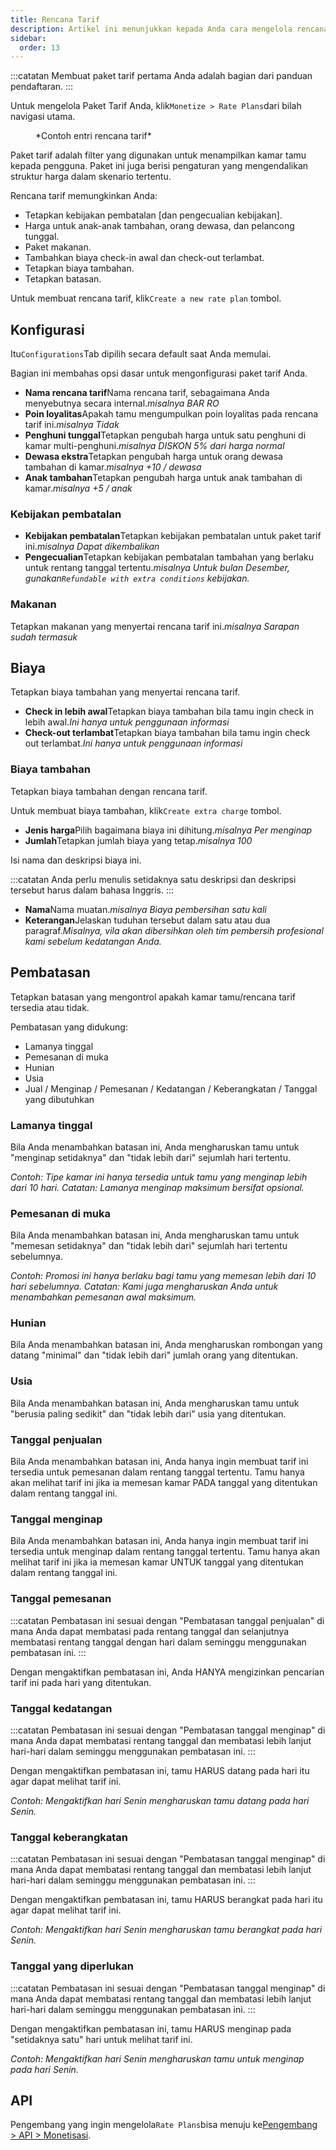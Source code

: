 ```yaml
---
title: Rencana Tarif
description: Artikel ini menunjukkan kepada Anda cara mengelola rencana tarif di Wink.
sidebar:
  order: 13
---
```


:::catatan
Membuat paket tarif pertama Anda adalah bagian dari panduan pendaftaran.
:::

Untuk mengelola Paket Tarif Anda, klik`Monetize > Rate Plans`dari bilah navigasi utama.

<figure>
  <CloudinaryImage width="350" height="559" resize="scale" quality="best" alt="Rencana tarif" src="academy/rate-plan" errorImage="noimage_opaque_nyrtl0.png" />

  <figcaption>*Contoh entri rencana tarif*</figcaption>
</figure>


Paket tarif adalah filter yang digunakan untuk menampilkan kamar tamu kepada pengguna.
Paket ini juga berisi pengaturan yang mengendalikan struktur harga dalam skenario tertentu.

Rencana tarif memungkinkan Anda:

* Tetapkan kebijakan pembatalan \[dan pengecualian kebijakan].
* Harga untuk anak-anak tambahan, orang dewasa, dan pelancong tunggal.
* Paket makanan.
* Tambahkan biaya check-in awal dan check-out terlambat.
* Tetapkan biaya tambahan.
* Tetapkan batasan.

Untuk membuat rencana tarif, klik`Create a new rate plan` tombol.

## Konfigurasi

Itu`Configurations`Tab dipilih secara default saat Anda memulai.

Bagian ini membahas opsi dasar untuk mengonfigurasi paket tarif Anda.

* **Nama rencana tarif**Nama rencana tarif, sebagaimana Anda menyebutnya secara internal.*misalnya BAR RO*
* **Poin loyalitas**Apakah tamu mengumpulkan poin loyalitas pada rencana tarif ini.*misalnya Tidak*
* **Penghuni tunggal**Tetapkan pengubah harga untuk satu penghuni di kamar multi-penghuni.*misalnya DISKON 5% dari harga normal*
* **Dewasa ekstra**Tetapkan pengubah harga untuk orang dewasa tambahan di kamar.*misalnya +10 / dewasa*
* **Anak tambahan**Tetapkan pengubah harga untuk anak tambahan di kamar.*misalnya +5 / anak*

### Kebijakan pembatalan

* **Kebijakan pembatalan**Tetapkan kebijakan pembatalan untuk paket tarif ini.*misalnya Dapat dikembalikan*
* **Pengecualian**Tetapkan kebijakan pembatalan tambahan yang berlaku untuk rentang tanggal tertentu.*misalnya Untuk bulan Desember, gunakan`Refundable with extra conditions` kebijakan.*

### Makanan

Tetapkan makanan yang menyertai rencana tarif ini.*misalnya Sarapan sudah termasuk*

## Biaya

Tetapkan biaya tambahan yang menyertai rencana tarif.

* **Check in lebih awal**Tetapkan biaya tambahan bila tamu ingin check in lebih awal.*Ini hanya untuk penggunaan informasi*
* **Check-out terlambat**Tetapkan biaya tambahan bila tamu ingin check out terlambat.*Ini hanya untuk penggunaan informasi*

### Biaya tambahan

Tetapkan biaya tambahan dengan rencana tarif.

Untuk membuat biaya tambahan, klik`Create extra charge` tombol.

* **Jenis harga**Pilih bagaimana biaya ini dihitung.*misalnya Per menginap*
* **Jumlah**Tetapkan jumlah biaya yang tetap.*misalnya 100*

Isi nama dan deskripsi biaya ini.

:::catatan
Anda perlu menulis setidaknya satu deskripsi dan deskripsi tersebut harus dalam bahasa Inggris.
:::

* **Nama**Nama muatan.*misalnya Biaya pembersihan satu kali*
* **Keterangan**Jelaskan tuduhan tersebut dalam satu atau dua paragraf.*Misalnya, vila akan dibersihkan oleh tim pembersih profesional kami sebelum kedatangan Anda.*

## Pembatasan

Tetapkan batasan yang mengontrol apakah kamar tamu/rencana tarif tersedia atau tidak.

Pembatasan yang didukung:

* Lamanya tinggal
* Pemesanan di muka
* Hunian
* Usia
* Jual / Menginap / Pemesanan / Kedatangan / Keberangkatan / Tanggal yang dibutuhkan

### Lamanya tinggal

Bila Anda menambahkan batasan ini, Anda mengharuskan tamu untuk "menginap setidaknya" dan "tidak lebih dari" sejumlah hari tertentu.

*Contoh: Tipe kamar ini hanya tersedia untuk tamu yang menginap lebih dari 10 hari. Catatan: Lamanya menginap maksimum bersifat opsional.*

### Pemesanan di muka

Bila Anda menambahkan batasan ini, Anda mengharuskan tamu untuk "memesan setidaknya" dan "tidak lebih dari" sejumlah hari tertentu sebelumnya.

*Contoh: Promosi ini hanya berlaku bagi tamu yang memesan lebih dari 10 hari sebelumnya. Catatan: Kami juga mengharuskan Anda untuk menambahkan pemesanan awal maksimum.*

### Hunian

Bila Anda menambahkan batasan ini, Anda mengharuskan rombongan yang datang "minimal" dan "tidak lebih dari" jumlah orang yang ditentukan.

### Usia

Bila Anda menambahkan batasan ini, Anda mengharuskan tamu untuk "berusia paling sedikit" dan "tidak lebih dari" usia yang ditentukan.

### Tanggal penjualan

Bila Anda menambahkan batasan ini, Anda hanya ingin membuat tarif ini tersedia untuk pemesanan dalam rentang tanggal tertentu. Tamu hanya akan melihat tarif ini jika ia memesan kamar PADA tanggal yang ditentukan dalam rentang tanggal ini.

### Tanggal menginap

Bila Anda menambahkan batasan ini, Anda hanya ingin membuat tarif ini tersedia untuk menginap dalam rentang tanggal tertentu. Tamu hanya akan melihat tarif ini jika ia memesan kamar UNTUK tanggal yang ditentukan dalam rentang tanggal ini.

### Tanggal pemesanan

:::catatan
Pembatasan ini sesuai dengan "Pembatasan tanggal penjualan" di mana Anda dapat membatasi pada rentang tanggal dan selanjutnya membatasi rentang tanggal dengan hari dalam seminggu menggunakan pembatasan ini.
:::

Dengan mengaktifkan pembatasan ini, Anda HANYA mengizinkan pencarian tarif ini pada hari yang ditentukan.

### Tanggal kedatangan

:::catatan
Pembatasan ini sesuai dengan "Pembatasan tanggal menginap" di mana Anda dapat membatasi rentang tanggal dan membatasi lebih lanjut hari-hari dalam seminggu menggunakan pembatasan ini.
:::

Dengan mengaktifkan pembatasan ini, tamu HARUS datang pada hari itu agar dapat melihat tarif ini.

*Contoh: Mengaktifkan hari Senin mengharuskan tamu datang pada hari Senin.*

### Tanggal keberangkatan

:::catatan
Pembatasan ini sesuai dengan "Pembatasan tanggal menginap" di mana Anda dapat membatasi rentang tanggal dan membatasi lebih lanjut hari-hari dalam seminggu menggunakan pembatasan ini.
:::

Dengan mengaktifkan pembatasan ini, tamu HARUS berangkat pada hari itu agar dapat melihat tarif ini.

*Contoh: Mengaktifkan hari Senin mengharuskan tamu berangkat pada hari Senin.*

### Tanggal yang diperlukan

:::catatan
Pembatasan ini sesuai dengan "Pembatasan tanggal menginap" di mana Anda dapat membatasi rentang tanggal dan membatasi lebih lanjut hari-hari dalam seminggu menggunakan pembatasan ini.
:::

Dengan mengaktifkan pembatasan ini, tamu HARUS menginap pada "setidaknya satu" hari untuk melihat tarif ini.

*Contoh: Mengaktifkan hari Senin mengharuskan tamu untuk menginap pada hari Senin.*

## API

Pengembang yang ingin mengelola`Rate Plans`bisa menuju ke[Pengembang > API > Monetisasi](/developers/apis/#monetize-api).

